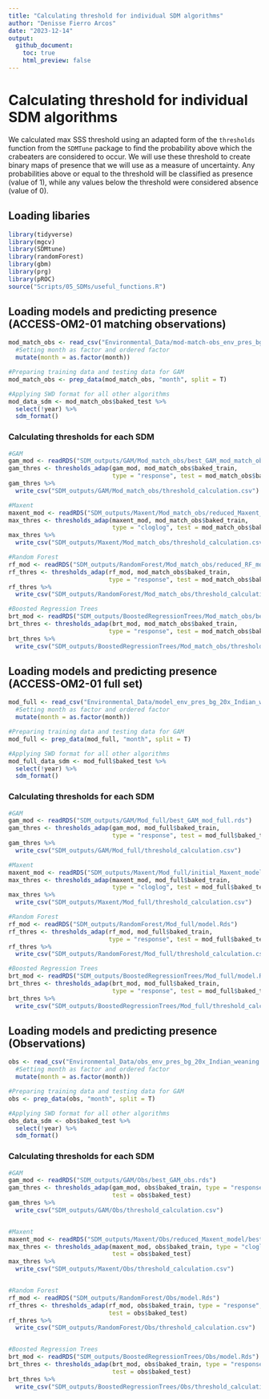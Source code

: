 ```yaml
---
title: "Calculating threshold for individual SDM algorithms"
author: "Denisse Fierro Arcos"
date: "2023-12-14"
output: 
  github_document:
    toc: true
    html_preview: false
---
```


# Calculating threshold for individual SDM algorithms
We calculated max SSS threshold using an adapted form of the `thresholds` function from the `SDMTune` package to find the probability above which the crabeaters are considered to occur. We will use these threshold to create binary maps of presence that we will use as a measure of uncertainty. Any probabilities above or equal to the threshold will be classified as presence (value of 1), while any values below the threshold were considered absence (value of 0).  
  
## Loading libaries
  
```r
library(tidyverse)
library(mgcv)
library(SDMtune)
library(randomForest)
library(gbm)
library(prg)
library(pROC)
source("Scripts/05_SDMs/useful_functions.R")
```
  
## Loading models and predicting presence (ACCESS-OM2-01 matching observations)
```r
mod_match_obs <- read_csv("Environmental_Data/mod-match-obs_env_pres_bg_20x_Indian_weaning.csv") %>% 
  #Setting month as factor and ordered factor
  mutate(month = as.factor(month))

#Preparing training data and testing data for GAM
mod_match_obs <- prep_data(mod_match_obs, "month", split = T)

#Applying SWD format for all other algorithms
mod_data_sdm <- mod_match_obs$baked_test %>% 
  select(!year) %>% 
  sdm_format() 
```
  
### Calculating thresholds for each SDM 
  
```r
#GAM
gam_mod <- readRDS("SDM_outputs/GAM/Mod_match_obs/best_GAM_mod_match_obs.rds")
gam_thres <- thresholds_adap(gam_mod, mod_match_obs$baked_train, 
                             type = "response", test = mod_match_obs$baked_test)
gam_thres %>% 
  write_csv("SDM_outputs/GAM/Mod_match_obs/threshold_calculation.csv")

#Maxent
maxent_mod <- readRDS("SDM_outputs/Maxent/Mod_match_obs/reduced_Maxent_model/best_red_maxent_model.rds")
max_thres <- thresholds_adap(maxent_mod, mod_match_obs$baked_train, 
                             type = "cloglog", test = mod_match_obs$baked_test)
max_thres %>% 
  write_csv("SDM_outputs/Maxent/Mod_match_obs/threshold_calculation.csv")

#Random Forest
rf_mod <- readRDS("SDM_outputs/RandomForest/Mod_match_obs/reduced_RF_mod_match_obs.rds")
rf_thres <- thresholds_adap(rf_mod, mod_match_obs$baked_train, 
                            type = "response", test = mod_match_obs$baked_test)
rf_thres %>% 
  write_csv("SDM_outputs/RandomForest/Mod_match_obs/threshold_calculation.csv")

#Boosted Regression Trees
brt_mod <- readRDS("SDM_outputs/BoostedRegressionTrees/Mod_match_obs/best_BRT_mod_match_obs.rds")
brt_thres <- thresholds_adap(brt_mod, mod_match_obs$baked_train, 
                            type = "response", test = mod_match_obs$baked_test)
brt_thres %>% 
  write_csv("SDM_outputs/BoostedRegressionTrees/Mod_match_obs/threshold_calculation.csv")
```
  
## Loading models and predicting presence (ACCESS-OM2-01 full set)
```r
mod_full <- read_csv("Environmental_Data/model_env_pres_bg_20x_Indian_weaning.csv") %>% 
  #Setting month as factor and ordered factor
  mutate(month = as.factor(month))

#Preparing training data and testing data for GAM
mod_full <- prep_data(mod_full, "month", split = T)

#Applying SWD format for all other algorithms
mod_full_data_sdm <- mod_full$baked_test %>% 
  select(!year) %>% 
  sdm_format() 
```
  
### Calculating thresholds for each SDM 
  
```r
#GAM
gam_mod <- readRDS("SDM_outputs/GAM/Mod_full/best_GAM_mod_full.rds")
gam_thres <- thresholds_adap(gam_mod, mod_full$baked_train, 
                             type = "response", test = mod_full$baked_test)
gam_thres %>% 
  write_csv("SDM_outputs/GAM/Mod_full/threshold_calculation.csv")

#Maxent
maxent_mod <- readRDS("SDM_outputs/Maxent/Mod_full/initial_Maxent_model/model.Rds")
max_thres <- thresholds_adap(maxent_mod, mod_full$baked_train, 
                             type = "cloglog", test = mod_full$baked_test)
max_thres %>% 
  write_csv("SDM_outputs/Maxent/Mod_full/threshold_calculation.csv")

#Random Forest
rf_mod <- readRDS("SDM_outputs/RandomForest/Mod_full/model.Rds")
rf_thres <- thresholds_adap(rf_mod, mod_full$baked_train, 
                            type = "response", test = mod_full$baked_test)
rf_thres %>% 
  write_csv("SDM_outputs/RandomForest/Mod_full/threshold_calculation.csv")

#Boosted Regression Trees
brt_mod <- readRDS("SDM_outputs/BoostedRegressionTrees/Mod_full/model.Rds")
brt_thres <- thresholds_adap(brt_mod, mod_full$baked_train, 
                             type = "response", test = mod_full$baked_test)
brt_thres %>% 
  write_csv("SDM_outputs/BoostedRegressionTrees/Mod_full/threshold_calculation.csv")
```
  
## Loading models and predicting presence (Observations)
  
```r
obs <- read_csv("Environmental_Data/obs_env_pres_bg_20x_Indian_weaning.csv") %>% 
  #Setting month as factor and ordered factor
  mutate(month = as.factor(month))

#Preparing training data and testing data for GAM
obs <- prep_data(obs, "month", split = T)

#Applying SWD format for all other algorithms
obs_data_sdm <- obs$baked_test %>% 
  select(!year) %>% 
  sdm_format() 
```
  
### Calculating thresholds for each SDM
  
```r
#GAM
gam_mod <- readRDS("SDM_outputs/GAM/Obs/best_GAM_obs.rds")
gam_thres <- thresholds_adap(gam_mod, obs$baked_train, type = "response", 
                             test = obs$baked_test)
gam_thres %>% 
  write_csv("SDM_outputs/GAM/Obs/threshold_calculation.csv")


#Maxent
maxent_mod <- readRDS("SDM_outputs/Maxent/Obs/reduced_Maxent_model/best_red_maxent_model.rds")
max_thres <- thresholds_adap(maxent_mod, obs$baked_train, type = "cloglog", 
                             test = obs$baked_test)
max_thres %>% 
  write_csv("SDM_outputs/Maxent/Obs/threshold_calculation.csv")


#Random Forest
rf_mod <- readRDS("SDM_outputs/RandomForest/Obs/model.Rds")
rf_thres <- thresholds_adap(rf_mod, obs$baked_train, type = "response", 
                            test = obs$baked_test)
rf_thres %>% 
  write_csv("SDM_outputs/RandomForest/Obs/threshold_calculation.csv")


#Boosted Regression Trees
brt_mod <- readRDS("SDM_outputs/BoostedRegressionTrees/Obs/model.Rds")
brt_thres <- thresholds_adap(brt_mod, obs$baked_train, type = "response", 
                             test = obs$baked_test)
brt_thres %>% 
  write_csv("SDM_outputs/BoostedRegressionTrees/Obs/threshold_calculation.csv")
``` 
